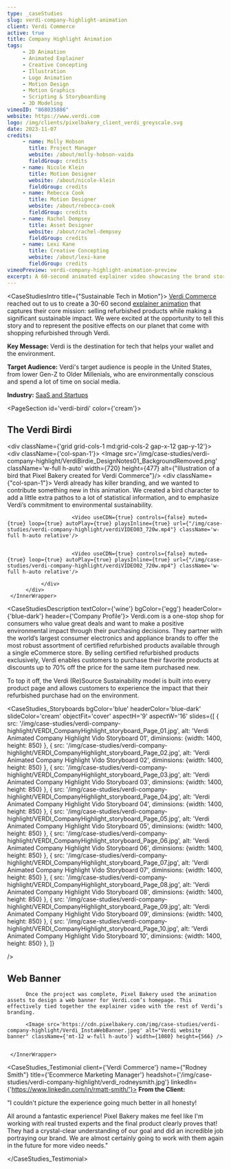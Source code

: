 ```yaml
---
type: _caseStudies
slug: verdi-company-highlight-animation
client: Verdi Commerce
active: true
title: Company Highlight Animation
tags:
     - 2D Animation
     - Animated Explainer
     - Creative Concepting
     - Illustration
     - Logo Animation
     - Motion Design
     - Motion Graphics
     - Scripting & Storyboarding
     - 3D Modeling
vimeoID: "868035886"
website: https://www.verdi.com
logo: /img/clients/pixelbakery_client_verdi_greyscale.svg
date: 2023-11-07
credits:
     - name: Molly Hobson
       title: Project Manager
       website: /about/molly-hobson-vaida
       fieldGroup: credits
     - name: Nicole Klein
       title: Motion Designer
       website: /about/nicole-klein
       fieldGroup: credits
     - name: Rebecca Cook
       title: Motion Designer
       website: /about/rebecca-cook
       fieldGroup: credits
     - name: Rachel Dempsey
       title: Asset Designer
       website: /about/rachel-dempsey
       fieldGroup: credits
     - name: Lexi Kane
       title: Creative Concepting
       website: /about/lexi-kane
       fieldGroup: credits
vimeoPreview: verdi-company-highlight-animation-preview
excerpt: A 60-second animated explainer video showcasing the brand story of Verdi- a sustainable refurbished electronics marketplace.
---
```


<CaseStudiesIntro title={"Sustainable Tech in Motion"}>
[Verdi Commerce](https://verdi.com) reached out to us to create a 30-60 second [explainer animation](/services/animated-explainer-videos) that captures their core mission: selling refurbished products while making a significant sustainable impact. We were excited at the opportunity to tell this story and to represent the positive effects on our planet that come with shopping refurbished through Verdi.

**Key Message:** Verdi is the destination for tech that helps your wallet and the environment.

**Target Audience:** Verdi's target audience is people in the United States, from lower Gen-Z to Older Millenials, who are environmentally conscious and spend a lot of time on social media.

**Industry:** [SaaS and Startups](/industries/saas-video-production)

</CaseStudiesIntro>

<PageSection id='verdi-birdi' color={'cream'}>
     <InnerWrapper>
          <H2>The Verdi Birdi</H2>
          <div className={'grid grid-cols-1 md:grid-cols-2 gap-x-12 gap-y-12'}>
               <div className={'col-span-1'}>
                    <Image src='/img/case-studies/verdi-company-highlight/VerdiBirdie_DesignNotes01_BackgroundRemoved.png' className='w-full h-auto' width={720} height={477} alt={"Illustration of a bird that Pixel Bakery created for Verdi Commerce"}/>
               </div>
               <div className={"col-span-1"}>
                    Verdi already has killer branding, and we wanted to contribute something new in this animation. We created a bird character to add a little extra pathos to a lot of statistical information, and to emphasize Verdi’s commitment to environmental sustainability. 
               </div>
               <div className='col-span-1 md:col-span-2 grid grid-cols-1 md:grid-cols-2 gap-x-12 mt-12 gap-y-12'>

                         <Video useCDN={true} controls={false} muted={true} loop={true} autoPlay={true} playsInline={true} url={"/img/case-studies/verdi-company-highlight/verdiVIDEO03_720w.mp4"} className='w-full h-auto relative'/>
            

                         <Video useCDN={true} controls={false} muted={true} loop={true} autoPlay={true} playsInline={true} url={"/img/case-studies/verdi-company-highlight/verdiVIDEO02_720w.mp4"} className='w-full h-auto relative'/>
 
               </div>
          </div>
     </InnerWrapper>
</PageSection>

<CaseStudiesDescription textColor={'wine'} bgColor={'egg'} headerColor={'blue-dark'} header={'Company Profile'}>
Verdi.com is a one-stop shop for consumers who value great deals and want to make a positive environmental impact through their purchasing decisions. They partner with the world’s largest consumer electronics and appliance brands to offer the most robust assortment of certified refurbished products available through a single eCommerce store. By selling certified refurbished products exclusively, Verdi enables customers to purchase their favorite products at discounts up to 70% off the price for the same item purchased new. 

To top it off, the Verdi (Re)Source Sustainability model is built into every product page and allows customers to experience the impact that their refurbished purchase had on the environment.

</CaseStudiesDescription>

<CaseStudies_Storyboards
bgColor='blue'
headerColor='blue-dark'
slideColor='cream'
objectFit='cover'
aspectH='9'
aspectW='16'
slides={[
    {
      src: '/img/case-studies/verdi-company-highlight/VERDI_CompanyHighlight_storyboard_Page_01.jpg',
      alt: 'Verdi Animated Company Highlight Vido Storyboard 01',
      diminsions: {width: 1400, height: 850}
    },
        {
      src: '/img/case-studies/verdi-company-highlight/VERDI_CompanyHighlight_storyboard_Page_02.jpg',
      alt: 'Verdi Animated Company Highlight Vido Storyboard 02',
      diminsions: {width: 1400, height: 850}
    },
        {
      src: '/img/case-studies/verdi-company-highlight/VERDI_CompanyHighlight_storyboard_Page_03.jpg',
      alt: 'Verdi Animated Company Highlight Vido Storyboard 03',
      diminsions: {width: 1400, height: 850}
    },
        {
      src: '/img/case-studies/verdi-company-highlight/VERDI_CompanyHighlight_storyboard_Page_04.jpg',
      alt: 'Verdi Animated Company Highlight Vido Storyboard 04',
      diminsions: {width: 1400, height: 850}
    },
        {
      src: '/img/case-studies/verdi-company-highlight/VERDI_CompanyHighlight_storyboard_Page_05.jpg',
      alt: 'Verdi Animated Company Highlight Vido Storyboard 05',
      diminsions: {width: 1400, height: 850}
    },
        {
      src: '/img/case-studies/verdi-company-highlight/VERDI_CompanyHighlight_storyboard_Page_06.jpg',
      alt: 'Verdi Animated Company Highlight Vido Storyboard 06',
      diminsions: {width: 1400, height: 850}
    },
        {
      src: '/img/case-studies/verdi-company-highlight/VERDI_CompanyHighlight_storyboard_Page_07.jpg',
      alt: 'Verdi Animated Company Highlight Vido Storyboard 07',
      diminsions: {width: 1400, height: 850}
    },
        {
      src: '/img/case-studies/verdi-company-highlight/VERDI_CompanyHighlight_storyboard_Page_08.jpg',
      alt: 'Verdi Animated Company Highlight Vido Storyboard 08',
      diminsions: {width: 1400, height: 850}
    },
        {
      src: '/img/case-studies/verdi-company-highlight/VERDI_CompanyHighlight_storyboard_Page_09.jpg',
      alt: 'Verdi Animated Company Highlight Vido Storyboard 09',
      diminsions: {width: 1400, height: 850}
    },
        {
      src: '/img/case-studies/verdi-company-highlight/VERDI_CompanyHighlight_storyboard_Page_10.jpg',
      alt: 'Verdi Animated Company Highlight Vido Storyboard 10',
      diminsions: {width: 1400, height: 850}
    },
  ]}

  />

<PageSection id='verdi-web-banner'>
     <InnerWrapper className={"text-center"} center={true}>
          <H2 className={'2xl:mb-12'}>Web Banner</H2>

          Once the project was complete, Pixel Bakery used the animation assets to design a web banner for Verdi.com’s homepage. This effectively tied together the explainer video with the rest of Verdi’s branding.

          <Image src='https://cdn.pixelbakery.com/img/case-studies/verdi-company-highlight/Verdi_InstaWebBanner.jpeg' alt="Verdi website banner" className={'mt-12 w-full h-auto'} width={1080} height={566} />


     </InnerWrapper>
</PageSection>

<CaseStudies_Testimonial client={'Verdi Commerce'} name={"Rodney Smith"} title={'Ecommerce Marketing Manager'} headshot={'/img/case-studies/verdi-company-highlight/verdi_rodneysmith.jpg'} linkedIn={'https://www.linkedin.com/in/rmatt-smith/'}>
 **From the Client:**

"I couldn't picture the experience going much better in all honesty! 

All around a fantastic experience! Pixel Bakery makes me feel like I'm working with real trusted experts and the final product clearly proves that! They had a crystal-clear understanding of our goal and did an incredible job portraying our brand. We are almost certainly going to work with them again in the future for more video needs."

</CaseStudies_Testimonial>